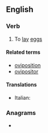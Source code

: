 ==English==

===Verb===
{{en-verb}}

# {{lb|en|intransitive}} To [[lay]] [[eggs]]

====Related terms====
* [[oviposition]]
* [[ovipositor]]

====Translations====
{{trans-top|oviposit}}
* Italian: {{t|it|ovideporre}}
{{trans-mid}}
{{trans-bottom}}

===Anagrams===
* {{anagrams|en|poivoits}}